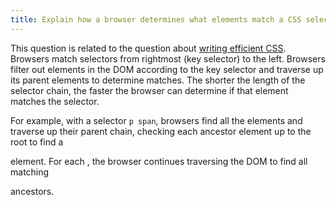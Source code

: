 ```yaml
---
title: Explain how a browser determines what elements match a CSS selector.
---
```


This question is related to the question about [writing efficient CSS](/questions/quiz/what-are-some-of-the-gotchas-for-writing-efficient-css). Browsers match selectors from rightmost (key selector) to the left. Browsers filter out elements in the DOM according to the key selector and traverse up its parent elements to determine matches. The shorter the length of the selector chain, the faster the browser can determine if that element matches the selector.

For example, with a selector `p span`,  browsers find all the <span> elements and traverse up their parent chain, checking each ancestor element up to the root to find a <p> element. For each <span>, the browser continues traversing the DOM to find all matching <p> ancestors.
